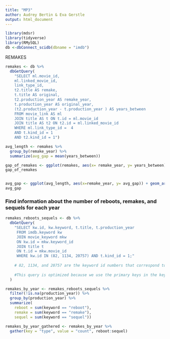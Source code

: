 ```yaml
---
title: "MP3"
author: Audrey Bertin & Eva Gerstle
output: html_document
---
```


```r
library(mdsr)
library(tidyverse)
library(RMySQL)
db <-dbConnect_scidb(dbname = "imdb")

```
REMAKES 
```r

remakes <- db %>% 
  dbGetQuery(
    "SELECT ml.movie_id, 
    ml.linked_movie_id, 
    link_type_id, 
    t2.title AS remake, 
    t.title AS original, 
    t2.production_year AS remake_year,
    t.production_year AS original_year,
    (t2.production_year - t.production_year ) AS years_between
    FROM movie_link AS ml
    JOIN title AS t ON t.id = ml.movie_id
    JOIN title AS t2 ON t2.id = ml.linked_movie_id
    WHERE ml.link_type_id =  4
    AND t.kind_id = 1
    AND t2.kind_id = 1")

```

```r

avg_length <- remakes %>%
  group_by(remake_year) %>%
  summarize(avg_gap = mean(years_between))

```

```r
gap_of_remakes <- ggplot(remakes, aes(x= remake_year, y= years_between)) + geom_point(alpha= .5)
gap_of_remakes


avg_gap <- ggplot(avg_length, aes(x=remake_year, y= avg_gap)) + geom_area()
avg_gap
```


### Find information about the number of reboots, remakes, and sequels for each year

```r

remakes_reboots_sequels <- db %>%
  dbGetQuery(
    "SELECT kw.id, kw.keyword, t.title, t.production_year 
     FROM imdb.keyword kw
     JOIN movie_keyword mkw 
     ON kw.id = mkw.keyword_id
     JOIN title t
     ON t.id = mkw.movie_id
     WHERE kw.id IN (82, 1134, 20757) AND t.kind_id = 1;"
    
    # 82, 1134, and 20757 are the keyword id numbers that correspond to the      keywords remake, reboot, and sequel.
    
    #This query is optimized because we use the primary keys in the keyword      and title tables to join. When we use "where" to select the IDs from         title and keyword, SQL only has to look at 1 and 3 rows, respectively. On     movie keyword, keyword id is indexed, so we only have to look at 32 rows     when referencing that table! Therefore, this query is extremely fast.
  )

remakes_by_year <- remakes_reboots_sequels %>%
  filter(!is.na(production_year)) %>%
  group_by(production_year) %>%
  summarize(
    reboot = sum(keyword == "reboot"),
    remake = sum(keyword == "remake"),
    sequel = sum(keyword == "sequel"))

remakes_by_year_gathered <- remakes_by_year %>%
  gather(key = "type", value = "count", reboot:sequel)




```


